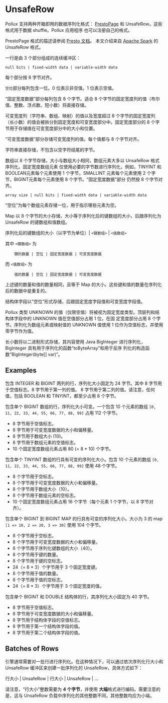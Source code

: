 
# UnsafeRow

Pollux 支持两种开箱即用的数据序列化格式：
[PrestoPage](https://prestodb.io/docs/current/develop/serialized-page.html)
和 UnsafeRow。这些格式用于数据 shuffle。Pollux 应用程序
也可以注册自己的格式。

PrestoPage 格式的描述请参阅 [Presto 文档](https://prestodb.io/docs/current/develop/serialized-page.html)。
本文介绍来自 [Apache Spark](https://jaceklaskowski.gitbooks.io/mastering-spark-sql/content/spark-sql-UnsafeRow.html) 的 UnsafeRow 格式。

一行是由 3 个部分组成的连续缓冲区：

```text
null bits | fixed-width data | variable-width data
```
每个部分按 8 字节对齐。

`空位`部分每列包含一位。0 位表示非空值。1 位表示空值。

“固定宽度数据”部分每列包含 8 个字节。适合 8 个字节的固定宽度列的值（布尔值、整数、浮点数、短小数）将直接存储。


可变宽度列（字符串、数组、映射）的值以及宽度超过 8 个字节的固定宽度列（长小数）的值会被拆分到固定宽度和可变宽度部分中。固定宽度部分的 8 个字节用于存储值在可变宽度部分中的大小和位置。

“可变宽度数据”部分存储可变宽度列的值。每个值都与 8 个字节对齐。

字符串直接存储，不包含以空字符结尾的字节。

数组以 8 个字节存储，大小与数组大小相同，数组元素大多以 UnsafeRow 格式序列化。固定宽度数组元素
仅使用必要的字节数进行序列化，例如，TINYINT 和 BOOLEAN元素每个元素使用 1 个字节，SMALLINT
元素每个元素使用 2 个字节，BIGINT元素每个元素使用 8 个字节。“固定宽度数据”部分
仍然按 8 个字节对齐。

```text
array size | null bits | fixed-width data | variable-width data
```

“空位”为每个数组元素存储一位，用于指示哪些元素为空。

Map 以 8 个字节的大小存储，大小等于序列化后的键数组的大小，后跟序列化为 UnsafeRow 的键数组和值数组。

序列化后的键数组的大小（以字节为单位）| `<键数组>` | `<值数组>`

其中 `<键数组>` 为

```text
    键的数量 | 空位 | 固定宽度数据 | 可变宽度数据
```
而 `<值数组>` 为

```text
    值的数量 | 空位 | 固定宽度数据 | 可变宽度数据
```

上述键的数量和值的数量相同，且等于 Map 的大小。这些键和值的数量在序列化后的数据中是重复的。

结构体字段以“空位”形式存储，后跟固定宽度字段值和可变宽度字段值。

Pollux 类型 UNKNOWN 的值（仅限空值）将被视为固定宽度类型。顶层列和结构体字段中的 UNKNOWN 值在空值部分占用 1 位，在固
定宽度部分占用 8 个字节。序列化为数组元素或映射值的 UNKNOWN 值使用 1 位作为空值标志，并使用零字节作为值。

长小数将以二进制形式存储，其内容使用 Java BigInteger 进行序列化，BigInteger 具有用于序列化的函数“toByteArray”和用于反序
列化的构造函数“BigInteger(byte[] var)”。

## Examples


包含 INTEGER 和 BIGINT 两列的行，序列化大小固定为 24 字节。其中 8 字节用于空值标志。8 字节用于第一列的值。
8 字节用于第二列的值。请注意，任何值，包括 BOOLEAN 和 TINYINT，都至少占用 8 个字节。

包含单个 BIGINT 数组的行，序列化大小可变。一个包含 10 个元素的数组 `[0, 11, 22, 33, 44, 55, 66, 77, 88, 99]` 占用 112 个字节。

* 8 字节用于空值标志。
* 8 字节用于可变宽度数据的大小和偏移量。
* 8 字节用于数组大小 (10)。
* 8 字节用于数组元素的空值标志。
* 10 个固定宽度数组元素占用 80 (= 8 * 10) 个字节。

包含单个 TINYINT 数组的行具有可变的序列化大小。包含 10 个元素的数组 `[0, 11, 22, 33, 44, 55, 66, 77, 88, 99]` 使用 48 个字节。

* 8 个字节用于空标志。
* 8 个字节用于可变宽度数据的大小和偏移量。
* 8 个字节用于数组大小（10）。
* 8 个字节用于数组元素的空标志。
* 10 个固定宽度数组元素占用 16 个字节（每个元素 1 个字节，以 8 字节对齐）。

包含单个 BIGINT 到 BIGINT MAP 的行具有可变的序列化大小。大小为 3 的 map
`[1 => 10, 2 => 20, 3 => 30]` 使用 104 个字节。

* 8 个字节用于空标志。
* 8 个字节用于可变宽度数据的大小和偏移量。
* 8 个字节用于序列化键数组的大小（40）。
* 8 个字节用于键的数量。
* 8 个字节用于键的空标志。
* 24（= 8 * 3）个字节用于 3 个固定宽度键。
* 8 个字节用于值的数量。
* 8 个字节用于值的空标志。
* 24（= 8 * 3）个字节用于 3 个固定宽度的值。

包含单个 BIGINT 和 DOUBLE 结构体的行，其序列化大小固定为 40 字节。

* 8 字节用于空值标志。
* 8 字节用于可变宽度数据的大小和偏移量。
* 8 字节用于结构体字段的空值标志。
* 8 字节用于第一个结构体字段的值。
* 8 字节用于第二个结构体字段的值。

## Batches of Rows

引擎通常需要对一批行进行序列化。在这种情况下，可以通过依次序列化行大小和 UnsafeRow 缓冲区来创建一批序列化的 UnsafeRow，具体方式如下：

行大小 | UnsafeRow | 行大小 | UnsafeRow | ...

请注意，“行大小”整数需要为 **4 个字节**，并使用
**大端**格式进行编码。需要注意的是，这与 UnsafeRow 负载中序列化的其他整数不同，其他整数均应为小端。
